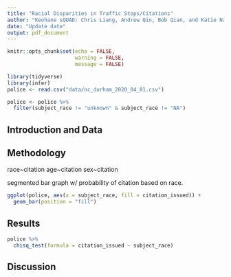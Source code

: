 ```yaml
---
title: "Racial Disparities in Traffic Stops/Citations"
author: "Keohane sQUAD: Chris Liang, Andrew Qin, Bob Qian, and Katie Nash"
date: "Update date"
output: pdf_document
---
```


```r
knitr::opts_chunk$set(echo = FALSE, 
                      warning = FALSE, 
                      message = FALSE)
```

```r
library(tidyverse)
library(infer)
police <- read.csv("data/nc_durham_2020_04_01.csv")
```

```r
police <- police %>% 
  filter(subject_race != "unknown" & subject_race != "NA")
```


## Introduction and Data



## Methodology

race~citation
age~citation
sex~citation

segmented bar graph w/ probability of citation based on race. 

```r
ggplot(police, aes(x = subject_race, fill = citation_issued)) + 
  geom_bar(position = "fill")
```


## Results

```r
police %>% 
  chisq_test(formula = citation_issued ~ subject_race)
```


## Discussion



